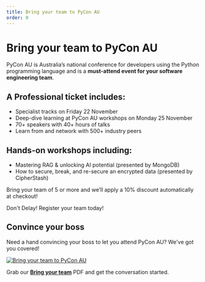 ```yaml
---
title: Bring your team to PyCon AU
order: 0
---
```



# Bring your team to PyCon AU

PyCon AU is Australia’s national conference for developers using the Python programming language and is a **must-attend event for your software engineering team**.

## A Professional ticket includes:
* Specialist tracks on Friday 22 November
* Deep-dive learning at PyCon AU workshops on Monday 25 November
* 70+ speakers with 40+ hours of talks 
* Learn from and network with 500+ industry peers

## Hands-on workshops including:
* Mastering RAG & unlocking AI potential (presented by MongoDB)
* How to secure, break, and re-secure an encrypted data (presented by CipherStash)

Bring your team of 5 or more and we’ll apply a 10% discount automatically at checkout! 

<PurchaseButton cta="Register your team now!"/>

Don't Delay! Register your team today!


## Convince your boss

Need a hand convincing your boss to let you attend PyCon AU? We've got you covered!

[![Bring your team to PyCon AU](/media/bring-your-team-campaign.png)](/files/PyCon%20AU%202024%20-%20Bring%20your%20team.pdf)

Grab our **[Bring your team](/files/PyCon%20AU%202024%20-%20Bring%20your%20team.pdf)** PDF and get the conversation started.
